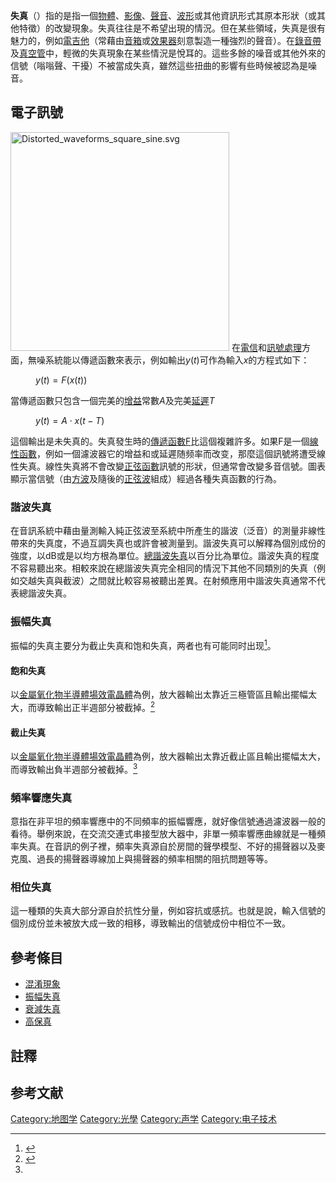 {{noteTA
|G1=Communication
}}
{{other uses|扭曲}}
'''失真'''（{{lang-en|'''distortion'''}}）指的是指一個[[物體|物體]]、[[影像|影像]]、[[聲音|聲音]]、[[波形|波形]]或其他資訊形式其原本形狀（或其他特徵）的改變現象。失真往往是不希望出現的情況。但在某些領域，失真是很有魅力的，例如[[電吉他|電吉他]]（常藉由[[音箱|音箱]]或[[效果器|效果器]]刻意製造一種強烈的聲音）。在[[錄音帶|錄音帶]]及[[真空管|真空管]]中，輕微的失真現象在某些情況是悅耳的。這些多餘的噪音或其他外來的信號（嗡嗡聲、干擾）不被當成失真，雖然這些扭曲的影響有些時候被認為是噪音。

== 電子訊號 ==
[[File:Distorted_waveforms_square_sine.svg|350px]]
在[[電信|電信]]和[[訊號處理|訊號處理]]方面，無噪系統能以傳遞函數來表示，例如輸出<math>y(t)</math>可作為輸入<math>x</math>的方程式如下：

: <math>y(t) = F(x(t))</math>

當傳遞函數只包含一個完美的[[增益|增益]]常數''A''及完美[[傳播延遲|延遲]]''T''

: <math>y(t) = A\cdot x(t-T)</math>

這個輸出是未失真的。失真發生時的[[傳遞函數|傳遞函數]]F比這個複雜許多。如果F是一個[[線性函數|線性函數]]，例如一個濾波器它的增益和或延遲随频率而改变，那麼這個訊號將遭受線性失真。線性失真將不會改變[[正弦函數|正弦函數]]訊號的形狀，但通常會改變多音信號。圖表顯示當信號（由[[方波|方波]]及隨後的[[正弦波|正弦波]]組成）經過各種失真函數的行為。

=== 諧波失真 ===
在音訊系統中藉由量測輸入純正弦波至系統中所產生的諧波（泛音）的測量非線性帶來的失真度，不過互調失真也或許會被測量到。諧波失真可以解釋為個別成份的強度，以dB或是以均方根為單位。[[總諧波失真|總諧波失真]]以百分比為單位。諧波失真的程度不容易聽出來。相較來說在總諧波失真完全相同的情況下其他不同類別的失真（例如交越失真與截波）之間就比較容易被聽出差異。在射頻應用中諧波失真通常不代表總諧波失真。

=== 振幅失真 ===
振幅的失真主要分为截止失真和饱和失真，两者也有可能同时出现<ref>{{cite web|language=zh-hans|url=http://202.112.154.83/zskj/5014/concept/htm/theory/analog/transisitor/theory-transistor-disvoce.htm|title=放大器的输出波形失真分析|publisher=北京交通大学网络课件|accessdate=2010-12-26}}{{dead link|date=2017年12月 |bot=InternetArchiveBot |fix-attempted=yes }}</ref>。

==== 飽和失真 ====
以[[金屬氧化物半導體場效電晶體|金屬氧化物半導體場效電晶體]]為例，放大器輸出太靠近三極管區且輸出擺幅太大，而導致輸出正半週部分被截掉。<ref name="#1">{{Cite web|title=《模拟电子技术》 放大电路失真现象研究|url=https://www.weidianyuedu.com/content/3517688157530.html|access-date=2022-03-26|work=www.weidianyuedu.com}}</ref>

==== 截止失真 ====
以[[金屬氧化物半導體場效電晶體|金屬氧化物半導體場效電晶體]]為例，放大器輸出太靠近截止區且輸出擺幅太大，而導致輸出負半週部分被截掉。<ref name="#1"/>

=== 頻率響應失真 ===
意指在非平坦的頻率響應中的不同頻率的振幅響應，就好像信號通過濾波器一般的看待。舉例來說，在交流交連式串接型放大器中，非單一頻率響應曲線就是一種頻率失真。在音訊的例子裡，頻率失真源自於房間的聲學模型、不好的揚聲器以及麥克風、過長的揚聲器導線加上與揚聲器的頻率相關的阻抗問題等等。

=== 相位失真 ===
這一種類的失真大部分源自於抗性分量，例如容抗或感抗。也就是說，輸入信號的個別成份並未被放大成一致的相移，導致輸出的信號成份中相位不一致。

== 參考條目 ==
* [[混淆現象|混淆現象]]
* [[振幅失真|振幅失真]]
* [[衰減失真|衰減失真]]
*[[高保真|高保真]]

== 註釋 ==

== 参考文献 ==
{{reflist}}

{{雜訊}}

[[Category:地图学|Category:地图学]]
[[Category:光學|Category:光學]]
[[Category:声学|Category:声学]]
[[Category:电子技术|Category:电子技术]]
